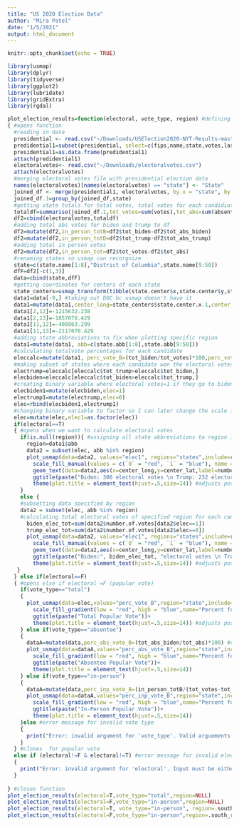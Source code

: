 ```yaml
---
title: "US 2020 Election Data"
author: "Mira Patel"
date: "1/5/2021"
output: html_document
---
```


```r
knitr::opts_chunk$set(echo = TRUE)
```


```r
library(usmap)
library(dplyr)
library(tidyverse)
library(ggplot2)
library(lubridate)
library(gridExtra)
library(rgdal)

plot_election_results=function(electoral, vote_type, region) #defining function 
{ #opens function
  #reading in data
  presidential <- read.csv("~/Downloads/USElection2020-NYT-Results-master/data/latest/presidential.csv", header=T)
  predidential1=subset(presidential, select=c(fips,name,state,votes,last_updated,absentee_votes,results_absentee_bidenj,results_bidenj,results_trumpd,results_absentee_trumpd))
  presidential1=as.data.frame(predidential1)
  attach(predidential1)
  electoralvotes<- read.csv("~/Downloads/electoralvotes.csv")
  attach(electoralvotes)
  #merging electoral votes file with presidential election data
  names(electoralvotes)[names(electoralvotes) == "state"] <- "State"
  joined_df <- merge(presidential1, electoralvotes, by.x = "state", by.y = "State", all.x = TRUE, all.y = FALSE)
  joined_df.1=group_by(joined_df,state)
  #getting state totals for total votes, total votes for each candidiate, total absantee votes, and total absantee votes for each candidate
  totaldf=summarise(joined_df.1,tot_votes=sum(votes),tot_abs=sum(absentee_votes),tot_biden=sum(results_bidenj),tot_trump=sum(results_trumpd),tot_abs_biden=sum(results_absentee_bidenj),tot_abs_trump=sum(results_absentee_trumpd))
  df2=cbind(electoralvotes,totaldf)
  #adding total abs votes for biden and trump to df
  df2=mutate(df2,in_person_totB=df2$tot_biden-df2$tot_abs_biden)
  df2=mutate(df2,in_person_totD=df2$tot_trump-df2$tot_abs_trump)
  #adding total in person votes
  df2=mutate(df2,in_person_tot=df2$tot_votes-df2$tot_abs)
  #renaming states so usmap can recorgnize
  state=c(state.name[1:8],"District of Columbia",state.name[9:50])
  dfF=df2[-c(1,3)]
  data=cbind(state,dfF)
  #getting coordinates for centers of each state
  state_centers=usmap_transform(tibble(state.center$x,state.center$y,state.name)) 
  data1=data[-9,] #taking out DOC bc usmap doesn't have it
  data1=mutate(data1,center_long=state_centers$state.center.x.1,center_lat=state_centers$state.center.y.1) #data for plotting electoral votes
  data1[2,12]=-1215632.238 
  data1[2,13]=-1857070.429
  data1[11,12]=-408963.299
  data1[11,13]=-2117070.429
  #adding state abbreviations to fix when plotting specific region
  data1=mutate(data1, abb=c(state.abb[1:8],state.abb[9:50]))
  #calculating totalvote percentages for each candidate
  eleccalc=mutate(data1, perc_vote_B=(tot_biden/tot_votes)*100,perc_vote_T=(tot_trump/tot_votes)*100)
  #making subset of states where each candidate won the electoral votes
  electrump=eleccalc[eleccalc$tot_trump>eleccalc$tot_biden,]
  elecbiden=eleccalc[eleccalc$tot_biden>eleccalc$tot_trump,]
  #creating binary variable where electoral votes=1 if they go to biden and 0 if they go to trump
  elecbiden1=mutate(elecbiden,elec=1)
  electrump1=mutate(electrump,elec=0)
  elec=rbind(elecbiden1,electrump1)
  #changing binary variable to factor so I can later change the scale from continuous to discrete
  elec=mutate(elec,elec1=as.factor(elec))
  if(electoral==T) 
  { #opens when we want to calculate electoral votes
    if(is.null(region)){ #assigning all state abbreviations to region if region is set to null and plotting when region is NULL
      region=data1$abb
      data2 = subset(elec, abb %in% region) 
      plot_usmap(data=data2, values="elec1", regions="states",include=region)+
        scale_fill_manual(values = c(`0` = "red", `1` = "blue"), name = "candidate",labels=c("Trump","Biden"))+ #changes legend to discrete and customize
        geom_text(data=data2,aes(x=center_long,y=center_lat,label=number.of.votes))+
        ggtitle(paste("Biden: 306 electoral votes \n Trump: 232 electoral votes \n Based on Final Results of the Election"))+
        theme(plot.title = element_text(hjust=.5,size=14)) #adjusts position of title to middle
    }
    else {
    #subsetting data specified by region 
    data2 = subset(elec, abb %in% region) 
    #calculating total electoral votes of specified region for each candidate
      biden_elec_tot=sum(data2$number.of.votes[data2$elec==1]) 
      trump_elec_tot=sum(data2$number.of.votes[data2$elec==0])
      plot_usmap(data=data2, values="elec1", regions="states",include=region)+
        scale_fill_manual(values = c(`0` = "red", `1` = "blue"), name = "candidate",labels=c("Trump","Biden"))+ #changes legend to discrete and customize
        geom_text(data=data2,aes(x=center_long,y=center_lat,label=number.of.votes))+
        ggtitle(paste("Biden:", biden_elec_tot, "electoral votes \n Trump:", trump_elec_tot, " electoral votes \n Based on Final Results of the Election"))+
        theme(plot.title = element_text(hjust=.5,size=14)) #adjusts position of title to middle
   } 
  } else if(electoral==F) 
  { #opens else if electoral =F (popular vote)
    if(vote_type=="total")
    {
      plot_usmap(data=elec,values="perc_vote_B",region="state",include=region)+
        scale_fill_gradient(low = "red", high = "blue",name="Percent for Biden")+ #changes color scale of legend to reflect party/candidacy
        ggtitle(paste("Total Popular Vote"))+
        theme(plot.title = element_text(hjust=.5,size=14)) #adjusts position of title to the middle of the screen and size of title
    } else if(vote_type=="absentee")
    {
      dataA=mutate(data,perc_abs_vote_B=(tot_abs_biden/tot_abs)*100) #calculating percent absentee votes for biden
      plot_usmap(data=dataA,values="perc_abs_vote_B",region="state",include=region)+
        scale_fill_gradient(low = "red", high = "blue",name="Percent for Biden")+
        ggtitle(paste("Absentee Popular Vote"))+
        theme(plot.title = element_text(hjust=.5,size=14)) 
    } else if(vote_type=="in-person")
    { 
      dataA=mutate(data,perc_inp_vote_B=(in_person_totB/(tot_votes-tot_abs))*100) #calculating percent in person votes for biden
      plot_usmap(data=dataA,values="perc_inp_vote_B",region="state",include=region)+
        scale_fill_gradient(low = "red", high = "blue",name="Percent for Biden")+
        ggtitle(paste("In-Person Popular Vote"))+
        theme(plot.title = element_text(hjust=.5,size=14))
    }else #error message for invalid vote type
    {
      print("Error: invalid argument for 'vote_type'. Valid arguements include: 'in-person','absentee',or'total'")
    } 
  } #closes  for popular vote
  else if (electoral!=F & electoral!=T) #error message for invalid electoral input
  { 
    print("Error: invalid argument for 'electoral'. Input must be either T (true) or F (false)")
  } 
  
} #closes function
plot_election_results(electoral=T,vote_type="total",region=NULL)
plot_election_results(electoral=F,vote_type="in-person",region=NULL)
plot_election_results(electoral=T, vote_type="in-person", region=.south_region)
plot_election_results(electoral=F,vote_type="in-person",region=.south_region)
```


